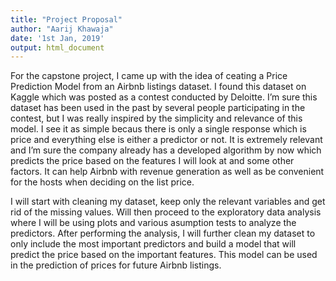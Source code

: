 ```yaml
---
title: "Project Proposal"
author: "Aarij Khawaja"
date: '1st Jan, 2019'
output: html_document
---
```


For the capstone project, I came up with the idea of ceating a Price Prediction Model from an Airbnb listings dataset.
I found this dataset on Kaggle which was posted as a contest conducted by Deloitte. I'm sure this dataset has been
used in the past by several people participating in the contest, but I was really inspired by the simplicity and
relevance of this model. I see it as simple becaus there is only a single response which is price and everything else
is either a predictor or not. It is extremely relevant and I'm sure the company already has a developed algorithm by now
which predicts the price based on the features I will look at and some other factors. It can help Airbnb with revenue
generation as well as be convenient for the hosts when deciding on the list price.

I will start with cleaning my dataset, keep only the relevant variables and get rid of the missing values. Will then
proceed to the exploratory data analysis where I will be using plots and various asumption tests to analyze the 
predictors. After performing the analysis, I will further clean my dataset to only include the most important predictors
and build a model that will predict the price based on the important features. This model can be used in the prediction
of prices for future Airbnb listings.